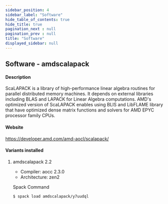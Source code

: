 ```yaml
---
sidebar_position: 4
sidebar_label: "Software"
hide_table_of_contents: true
hide_title: true
pagination_next : null
pagination_prev : null
title: "Software"
displayed_sidebar: null
---
```


## Software - amdscalapack


#### Description
ScaLAPACK is a library of high-performance linear algebra routines for parallel distributed memory machines. It depends on external libraries including BLAS and LAPACK for Linear Algebra computations. AMD's optimized version of ScaLAPACK enables using BLIS and LibFLAME library that have optimized dense matrix functions and solvers for AMD EPYC processor family CPUs.

#### Website
https://developer.amd.com/amd-aocl/scalapack/

#### Variants installed

1. amdscalapack 2.2

    - Compiler: aocc 2.3.0
    - Architecture: zen2

    Spack Command
    ```bash
    $ spack load amdscalapack/y7uudql
    ```
